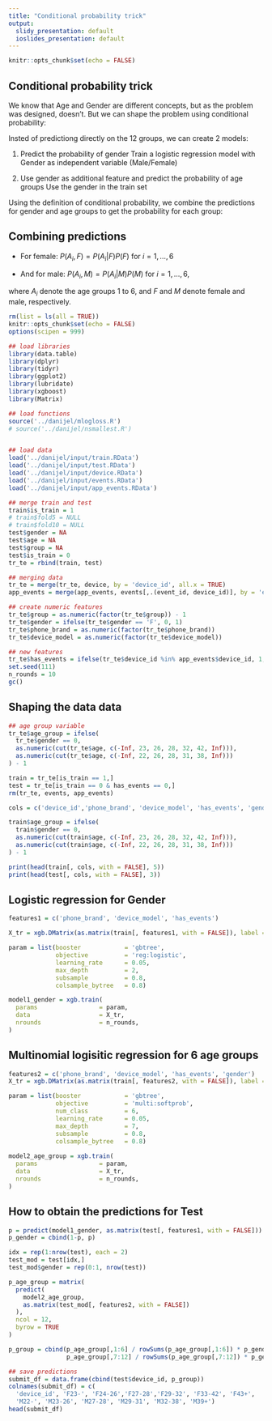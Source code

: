 ```yaml
---
title: "Conditional probability trick"
output:
  slidy_presentation: default
  ioslides_presentation: default
---
```


```r
knitr::opts_chunk$set(echo = FALSE)
```

## Conditional probability trick

We know that Age and Gender are different concepts, but as the problem was designed, doesn't. But we can shape the problem using conditional probability: 

Insted of predictiong directly on the 12 groups, we can create 2 models:

1. Predict the probability of gender
  Train a logistic regression model with Gender as independent variable (Male/Female)
  
2. Use gender as additional feature and predict the probability of age groups
  Use the gender in the train set 

 Using the definition of conditional probability, we combine the predictions for gender and age groups to get the probability for each group:

## Combining predictions

- For female:
$P(A_i, F) = P(A_i| F) P(F)$ for $i = 1,\dots,6$

- And for male:
$P(A_i, M) = P(A_i| M) P(M)$ for $i = 1,\dots,6$,

where $A_i$ denote the age groups 1 to 6, and $F$ and $M$ denote female and male, respectively.




```r
rm(list = ls(all = TRUE))
knitr::opts_chunk$set(echo = FALSE)
options(scipen = 999)

## load libraries
library(data.table)
library(dplyr)
library(tidyr)
library(ggplot2)
library(lubridate)
library(xgboost)
library(Matrix)

## load functions
source('../danijel/mlogloss.R')
# source('../danijel/nsmallest.R')


## load data
load('../danijel/input/train.RData')
load('../danijel/input/test.RData')
load('../danijel/input/device.RData')
load('../danijel/input/events.RData')
load('../danijel/input/app_events.RData')

## merge train and test
train$is_train = 1
# train$fold5 = NULL
# train$fold10 = NULL
test$gender = NA
test$age = NA
test$group = NA
test$is_train = 0
tr_te = rbind(train, test)

## merging data
tr_te = merge(tr_te, device, by = 'device_id', all.x = TRUE)
app_events = merge(app_events, events[,.(event_id, device_id)], by = 'event_id', all.x = TRUE)

## create numeric features
tr_te$group = as.numeric(factor(tr_te$group)) - 1
tr_te$gender = ifelse(tr_te$gender == 'F', 0, 1)
tr_te$phone_brand = as.numeric(factor(tr_te$phone_brand))
tr_te$device_model = as.numeric(factor(tr_te$device_model))

## new features
tr_te$has_events = ifelse(tr_te$device_id %in% app_events$device_id, 1, 0)
set.seed(111)
n_rounds = 10
gc()

```

## Shaping the data data

```r
## age group variable
tr_te$age_group = ifelse(
  tr_te$gender == 0,
  as.numeric(cut(tr_te$age, c(-Inf, 23, 26, 28, 32, 42, Inf))),
  as.numeric(cut(tr_te$age, c(-Inf, 22, 26, 28, 31, 38, Inf)))
) - 1

train = tr_te[is_train == 1,]
test = tr_te[is_train == 0 & has_events == 0,]
rm(tr_te, events, app_events)

cols = c('device_id','phone_brand', 'device_model', 'has_events', 'gender', 'age_group')
```

```r
train$age_group = ifelse(
  train$gender == 0,
  as.numeric(cut(train$age, c(-Inf, 23, 26, 28, 32, 42, Inf))),
  as.numeric(cut(train$age, c(-Inf, 22, 26, 28, 31, 38, Inf)))
) - 1

print(head(train[, cols, with = FALSE], 5))
print(head(test[, cols, with = FALSE], 3))
```

## Logistic regression for Gender

```r
features1 = c('phone_brand', 'device_model', 'has_events')

X_tr = xgb.DMatrix(as.matrix(train[, features1, with = FALSE]), label = train$gender, missing = NA)

param = list(booster            = 'gbtree',
             objective          = 'reg:logistic',
             learning_rate      = 0.05,
             max_depth          = 2,
             subsample          = 0.8,
             colsample_bytree   = 0.8)

model1_gender = xgb.train(
  params                 = param,
  data                   = X_tr,
  nrounds                = n_rounds,
)
```
## Multinomial logisitic regression for 6 age groups

```r
features2 = c('phone_brand', 'device_model', 'has_events', 'gender')
X_tr = xgb.DMatrix(as.matrix(train[, features2, with = FALSE]), label = train$age_group, missing = NA)

param = list(booster            = 'gbtree',
             objective          = 'multi:softprob',
             num_class          = 6,
             learning_rate      = 0.05,
             max_depth          = 7,
             subsample          = 0.8,
             colsample_bytree   = 0.8)
  
model2_age_group = xgb.train(
  params                 = param,
  data                   = X_tr,
  nrounds                = n_rounds,
)
```
## How to obtain the predictions for Test


```r
p = predict(model1_gender, as.matrix(test[, features1, with = FALSE]))
p_gender = cbind(1-p, p)

idx = rep(1:nrow(test), each = 2)
test_mod = test[idx,]
test_mod$gender = rep(0:1, nrow(test))  

p_age_group = matrix(
  predict(
    model2_age_group,
    as.matrix(test_mod[, features2, with = FALSE])
  ),
  ncol = 12,
  byrow = TRUE
)

p_group = cbind(p_age_group[,1:6] / rowSums(p_age_group[,1:6]) * p_gender[,1],
                p_age_group[,7:12] / rowSums(p_age_group[,7:12]) * p_gender[,2])

## save predictions
submit_df = data.frame(cbind(test$device_id, p_group))
colnames(submit_df) = c(
  'device_id', 'F23-', 'F24-26','F27-28','F29-32', 'F33-42', 'F43+', 
  'M22-', 'M23-26', 'M27-28', 'M29-31', 'M32-38', 'M39+')  
head(submit_df)
```